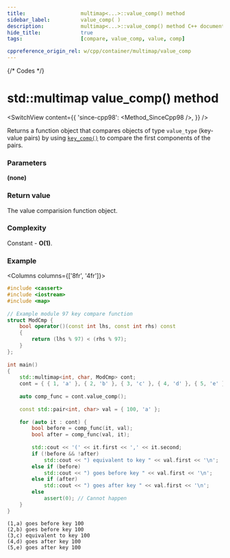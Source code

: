 ```yaml
---
title:					multimap<...>::value_comp() method
sidebar_label:			value_comp( )
description:			multimap<...>::value_comp() method C++ documentation
hide_title:				true
tags:					[compare, value_comp, value, comp]

cppreference_origin_rel: w/cpp/container/multimap/value_comp
---
```



{/* Codes */}


# std::multimap value_comp() method

<SwitchView content={{
    'since-cpp98': <Method_SinceCpp98 />,
    }} />

Returns a function object that compares objects of type `value_type` (key-value pairs) by using [`key_comp()`](/docs/std/containers/maps/multimap/key_comp) to compare the first components of the pairs.

### Parameters

**(none)**

### Return value

The value comparision function object.

### Complexity

Constant - **O(1)**.

### Example

<Columns columns={['8fr', '4fr']}>
<div>

```cpp title='Main.cpp' showLineNumbers
#include <cassert>
#include <iostream>
#include <map>
 
// Example module 97 key compare function
struct ModCmp {
    bool operator()(const int lhs, const int rhs) const
    {
        return (lhs % 97) < (rhs % 97);
    }
};
 
int main()
{
    std::multimap<int, char, ModCmp> cont;
    cont = { { 1, 'a' }, { 2, 'b' }, { 3, 'c' }, { 4, 'd' }, { 5, 'e' } };
 
    auto comp_func = cont.value_comp();
 
    const std::pair<int, char> val = { 100, 'a' };
 
    for (auto it : cont) {
        bool before = comp_func(it, val);
        bool after = comp_func(val, it);
 
        std::cout << '(' << it.first << ',' << it.second;
        if (!before && !after)
            std::cout << ") equivalent to key " << val.first << '\n';
        else if (before)
            std::cout << ") goes before key " << val.first << '\n';
        else if (after)
            std::cout << ") goes after key " << val.first << '\n';
        else
            assert(0); // Cannot happen
    }
}
```

</div>
<div>

```plaintext title="Output"
(1,a) goes before key 100
(2,b) goes before key 100
(3,c) equivalent to key 100
(4,d) goes after key 100
(5,e) goes after key 100
```

</div>
</Columns>

